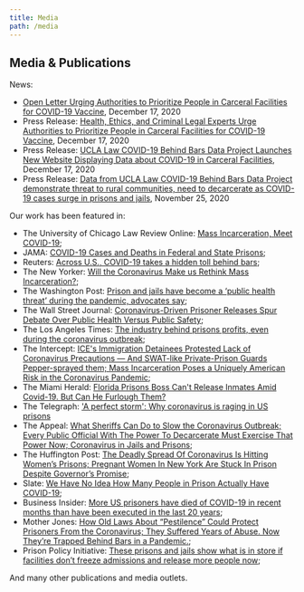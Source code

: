```yaml
---
title: Media
path: /media
---
```


## Media & Publications  
  

News:

- [Open Letter Urging Authorities to Prioritize People in Carceral Facilities for COVID-19 Vaccine](https://docs.google.com/document/d/1Rlz5lCDHLCJ4Pnhl0mdNl3VeRSuBu8QWblRtjXu6zN0/edit#), December 17, 2020
- Press Release: [Health, Ethics, and Criminal Legal Experts Urge Authorities to Prioritize People in Carceral Facilities for COVID-19 Vaccine](https://drive.google.com/file/d/1l4ATzKrh1R-wDSrbOeT1_ND3mi2g5rsl/view?usp=sharing), December 17, 2020
- Press Release: [UCLA Law COVID-19 Behind Bars Data Project Launches New Website Displaying Data about COVID-19 in Carceral Facilities](https://drive.google.com/file/d/1igMbLpaWUO_9_lVcjShsQEHnzwlwri1J/view?usp=sharing), December 17, 2020
- Press Release: [Data from UCLA Law COVID-19 Behind Bars Data Project demonstrate threat to rural communities, need to decarcerate as COVID-19 cases surge in prisons and jails](https://drive.google.com/file/d/1RKguYrqbs9PpYtKGRbREcaQSmNZQUzgH/view?usp=sharing), November 25, 2020

Our work has been featured in:

- The University of Chicago Law Review Online: [Mass Incarceration, Meet COVID-19](https://lawreviewblog.uchicago.edu/2020/11/16/covid-dolovich/);
- JAMA: [COVID-19 Cases and Deaths in Federal and State Prisons](https://jamanetwork.com/journals/jama/fullarticle/2768249);
- Reuters: [Across U.S., COVID-19 takes a hidden toll behind bars](https://www.reuters.com/investigates/special-report/health-coronavirus-usa-jails/);
- The New Yorker: [Will the Coronavirus Make us Rethink Mass Incarceration?](https://www.newyorker.com/magazine/2020/05/25/will-the-coronavirus-make-us-rethink-mass-incarceration);
- The Washington Post: [Prison and jails have become a ‘public health threat’ during the pandemic, advocates say](https://www.washingtonpost.com/national/coronavirus-outbreaks-prisons/2020/11/11/b8c3a90c-d8d6-11ea-930e-d88518c57dcc_story.html);
- The Wall Street Journal: [Coronavirus-Driven Prisoner Releases Spur Debate Over Public Health Versus Public Safety](https://www.wsj.com/articles/prisoner-release-orders-spur-debate-pitting-public-health-against-public-safety-11586862003);
- The Los Angeles Times: [The industry behind prisons profits, even during the coronavirus outbreak](https://www.latimes.com/world-nation/story/2020-05-09/coronavirus-us-prisons-pandemic-inmate-work-programs);
- The Intercept: [ICE's Immigration Detainees Protested Lack of Coronavirus Precautions — And SWAT-like Private-Prison Guards Pepper-sprayed them; Mass Incarceration Poses a Uniquely American Risk in the Coronavirus Pandemic](https://theintercept.com/2020/05/05/ice-stewart-immigration-detention-coronavirus-protest-pepper-spray/);
- The Miami Herald: [Florida Prisons Boss Can't Release Inmates Amid Covid-19. But Can He Furlough Them?](https://www.miamiherald.com/article242573521.html)
- The Telegraph: ['A perfect storm': Why coronavirus is raging in US prisons](https://www.telegraph.co.uk/news/2020/05/15/perfect-storm-coronavirus-raging-us-prisons/)
- The Appeal: [What Sheriffs Can Do to Slow the Coronavirus Outbreak; Every Public Official With The Power To Decarcerate Must Exercise That Power Now; Coronavirus in Jails and Prisons](https://theappeal.org/what-sheriffs-can-do-to-slow-the-coronavirus-outbreak/);
- The Huffington Post: [The Deadly Spread Of Coronavirus Is Hitting Women’s Prisons; Pregnant Women In New York Are Stuck In Prison Despite Governor’s Promise](https://www.huffpost.com/entry/incarcerated-women-left-behind-during-coronavirus-pandemic_n_5ebaf3e2c5b63253efcb3857);
- Slate: [We Have No Idea How Many People in Prison Actually Have COVID-19](https://slate.com/technology/2020/05/data-criminal-justice-coronavirus-transparency.html);
- Business Insider: [More US prisoners have died of COVID-19 in recent months than have been executed in the last 20 years](https://www.insider.com/coronavirus-prison-jail-deahts-surpass-executions-20-years-since-2001-2020-8);
- Mother Jones: [How Old Laws About “Pestilence” Could Protect Prisoners From the Coronavirus; They Suffered Years of Abuse. Now They’re Trapped Behind Bars in a Pandemic.](https://www.motherjones.com/coronavirus-updates/2020/03/prisons-jails-coronavirus-release-laws/);
- Prison Policy Initiative: [These prisons and jails show what is in store if facilities don’t freeze admissions and release more people now](https://www.prisonpolicy.org/virus/covid19_factsheet.pdf);

And many other publications and media outlets.
